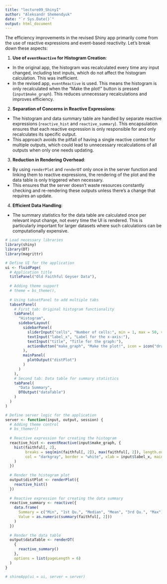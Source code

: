 ```yaml
---
title: "lecture09_ShinyI"
author: "Aleksandr Shemendyuk"
date: "`r Sys.Date()`"
output: html_document
---
```


The efficiency improvements in the revised Shiny app primarily come from the use of reactive expressions and event-based reactivity. Let's break down these aspects:

1.  **Use of `eventReactive` for Histogram Creation**:

*   In the original app, the histogram was recalculated every time any input changed, including text inputs, which do not affect the histogram calculation. This was inefficient.
*   In the revised app, `eventReactive` is used. This means the histogram is only recalculated when the "Make the plot!" button is pressed (`input$make_graph`). This reduces unnecessary recalculations and improves efficiency.

2.  **Separation of Concerns in Reactive Expressions**:

*   The histogram and data summary table are handled by separate reactive expressions (`reactive_hist` and `reactive_summary`). This encapsulation ensures that each reactive expression is only responsible for and only recalculates its specific output.
*   This approach avoids the pitfall of having a single reactive context for multiple outputs, which could lead to unnecessary recalculations of all outputs when only one needs updating.

3.  **Reduction in Rendering Overhead**:

*   By using `renderPlot` and `renderDT` only once in the server function and linking them to reactive expressions, the rendering of the plot and the data table is only triggered when necessary.
*   This ensures that the server doesn't waste resources constantly checking and re-rendering these outputs unless there's a change that requires an update.

4.  **Efficient Data Handling**:

*   The summary statistics for the data table are calculated once per relevant input change, not every time the UI is rendered. This is particularly important for larger datasets where such calculations can be computationally expensive.

```r
# Load necessary libraries
library(shiny)
library(DT)
library(magrittr)

# Define UI for the application
ui <- fluidPage(
  # Application title
  titlePanel("Old Faithful Geyser Data"),
  
  # Adding theme support
  # theme = bs_theme(),
  
  # Using tabsetPanel to add multiple tabs
  tabsetPanel(
    # First tab: Original histogram functionality
    tabPanel(
      "Histogram",
      sidebarLayout(
        sidebarPanel(
          sliderInput("cells", "Number of cells:", min = 1, max = 50, value = 30),
          textInput("label_x", "Label for the x-axis:"),
          textInput("title", "Title for the graph:"),
          actionButton("make_graph", "Make the plot!", icon = icon("drafting-compass"))
        ),
        mainPanel(
          plotOutput("distPlot")
        )
      )
    ),
    # Second tab: Data table for summary statistics
    tabPanel(
      "Data Summary",
      DTOutput("dataTable")
    )
  )
)

# Define server logic for the application
server <- function(input, output, session) {
  # Adding theme control
  # bs_themer()
  
  # Reactive expression for creating the histogram
  reactive_hist <- eventReactive(input$make_graph, {
    hist(faithful[, 2],
         breaks = seq(min(faithful[, 2]), max(faithful[, 2]), length.out = input$cells + 1),
         col = "darkgray", border = "white", xlab = input$label_x, main = input$title
    )
  })
  
  # Render the histogram plot
  output$distPlot <- renderPlot({
    reactive_hist()
  })
  
  # Reactive expression for creating the data summary
  reactive_summary <- reactive({
    data.frame(
      Summary = c("Min", "1st Qu.", "Median", "Mean", "3rd Qu.", "Max"),
      Value = as.numeric(summary(faithful[, 2]))
    )
  })
  
  # Render the data table
  output$dataTable <- renderDT(
    {
      reactive_summary()
    },
    options = list(pageLength = 6)
  )
}

# shineApp(ui = ui, server = server)
```

